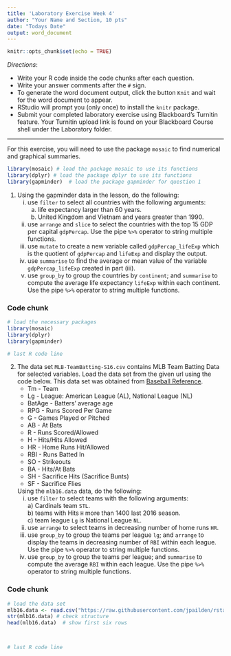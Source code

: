 ```yaml
---
title: 'Laboratory Exercise Week 4'
author: "Your Name and Section, 10 pts"
date: "Todays Date"
output: word_document
---
```


```r
knitr::opts_chunk$set(echo = TRUE)
```

*Directions*: 

* Write your R code inside the code chunks after each question.
* Write your answer comments after the `#` sign.
* To generate the word document output, click the button `Knit` and wait for the word document to appear.
* RStudio will prompt you (only once) to install the `knitr` package.
* Submit your completed laboratory exercise using Blackboard's Turnitin feature. Your Turnitin upload link is found on your Blackboard Course shell under the Laboratory folder.

***

For this exercise, you will need to use the package `mosaic` to find numerical and graphical summaries.

```r
library(mosaic) # load the package mosaic to use its functions
library(dplyr) # load the package dplyr to use its functions
library(gapminder)  # load the package gapminder for question 1
```


1. Using the gapminder data in the lesson, do the following:  
      i) use `filter` to select all countries with the following arguments:  
          a) life expectancy larger than 60 years.   
          b) United Kingdom and Vietnam and years greater than 1990.  
      ii) use `arrange` and `slice` to select the countries with the top 15 GDP per capital `gdpPercap`. Use the pipe `%>%` operator to string multiple functions.
      iii) use `mutate` to create a new variable called `gdpPercap_lifeExp` which is the quotient of `gdpPercap` and `lifeExp` and display the output.  
      iv) use `summarise` to find the average or mean value of the variable `gdpPercap_lifeExp` created in part (iii).     
      v) use `group_by` to group the countries by `continent`; and `summarise` to compute the average life expectancy `lifeExp` within each continent. Use the pipe `%>%` operator to string multiple functions.
      
      

### Code chunk
```r
# load the necessary packages
library(mosaic)
library(dplyr)
library(gapminder)

# last R code line
```


2. The data set `MLB-TeamBatting-S16.csv` contains MLB Team Batting Data for selected variables. Load the data set from the given url using the code below. This data set was obtained from [Baseball Reference](https://www.baseball-reference.com/leagues/MLB/2016-standard-batting.shtml).
    * Tm - Team   
    * Lg - League: American League (AL), National League (NL)  
    * BatAge - Batters’ average age  
    * RPG - Runs Scored Per Game  
    * G - Games Played or Pitched  
    * AB - At Bats  
    * R - Runs Scored/Allowed  
    * H - Hits/Hits Allowed  
    * HR - Home Runs Hit/Allowed  
    * RBI - Runs Batted In  
    * SO - Strikeouts  
    * BA - Hits/At Bats  
    * SH - Sacrifice Hits (Sacrifice Bunts)  
    * SF - Sacrifice Flies  

    Using the `mlb16.data` data, do the following:      
      i) use `filter` to select teams with the following arguments:        
                 a) Cardinals team `STL`.    
                  b) teams with Hits `H` more than 1400 last 2016 season.   
                  c) team league `Lg` is National League `NL`.   
      ii) use `arrange` to select teams in decreasing number of home runs `HR`.      
      iii) use `group_by` to group the teams per league `lg`; and `arrange` to display the teams in decreasing number of `RBI` within each league. Use the pipe `%>%` operator to string multiple functions.       
      iv) use `group_by` to group the teams per league; and `summarise` to compute the average `RBI` within each league. Use the pipe `%>%` operator to string multiple functions.   
      


### Code chunk
```r
# load the data set
mlb16.data <- read.csv("https://raw.githubusercontent.com/jpailden/rstatlab/master/data/MLB-TeamBatting-S16.csv")
str(mlb16.data) # check structure
head(mlb16.data)  # show first six rows



# last R code line
```



